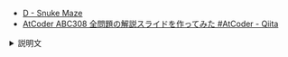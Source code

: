 
<Meta title="ABC308/ABC308-D" />
<Slide src={Png} layout="fullscreen" />

- [D \- Snuke Maze](https://atcoder.jp/contests/abc308/tasks/abc308_d)
- [AtCoder ABC308 全問題の解説スライドを作ってみた \#AtCoder \- Qiita](https://qiita.com/hossie/items/8d182f642e169a4e145d)

<details>
<summary>説明文</summary>

- ABC308 D - Snuke Maze

</details>
